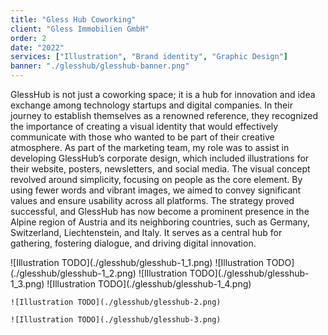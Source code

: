 ```yaml
---
title: "Gless Hub Coworking"
client: "Gless Immobilien GmbH"
order: 2
date: "2022"
services: ["Illustration", "Brand identity", "Graphic Design"]
banner: "./glesshub/glesshub-banner.png"
---
```


GlessHub is not just a coworking space; it is a hub for innovation and idea
exchange among technology startups and digital companies.
In their journey to establish themselves as a renowned reference, they
recognized the importance of creating a visual identity that would effectively
communicate with those who wanted to be part of their creative atmosphere.
As part of the marketing team, my role was to assist in developing GlessHub’s
corporate design, which included illustrations for their website, posters,
newsletters, and social media. The visual concept revolved around simplicity,
focusing on people as the core element. By using fewer words and vibrant images,
we aimed to convey significant values and ensure usability across all platforms.
The strategy proved successful, and GlessHub has now become a prominent presence
in the Alpine region of Austria and its neighboring countries, such as Germany,
Switzerland, Liechtenstein, and Italy. It serves as a central hub for gathering,
fostering dialogue, and driving digital innovation.

<Illustrations>
    <Slideshow>
        ![Illustration TODO](./glesshub/glesshub-1_1.png)
        ![Illustration TODO](./glesshub/glesshub-1_2.png)
        ![Illustration TODO](./glesshub/glesshub-1_3.png)
        ![Illustration TODO](./glesshub/glesshub-1_4.png)
    </Slideshow>

    ![Illustration TODO](./glesshub/glesshub-2.png)

    ![Illustration TODO](./glesshub/glesshub-3.png)
</Illustrations>

